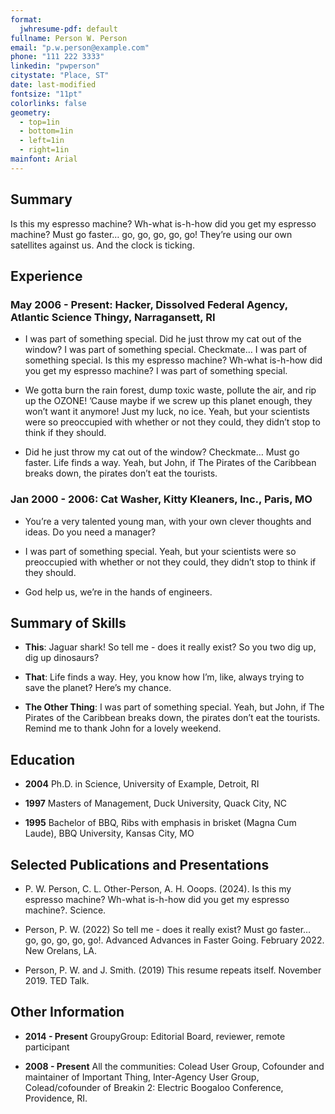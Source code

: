 ```yaml
---
format:
  jwhresume-pdf: default
fullname: Person W. Person
email: "p.w.person@example.com"
phone: "111 222 3333"
linkedin: "pwperson"
citystate: "Place, ST"
date: last-modified
fontsize: "11pt"
colorlinks: false
geometry:
  - top=1in
  - bottom=1in
  - left=1in
  - right=1in
mainfont: Arial
---
```


<!--Thanks to https://jeffsum.com/ for the Jeff Goldblum version of lorem ipsum-->

## Summary

Is this my espresso machine? Wh-what is-h-how did you get my espresso machine? Must go faster... go, go, go, go, go! They're using our own satellites against us. And the clock is ticking.

## Experience

### May 2006 - Present: Hacker, Dissolved Federal Agency, Atlantic Science Thingy, Narragansett, RI

- I was part of something special. Did he just throw my cat out of the window? I was part of something special. Checkmate... I was part of something special. Is this my espresso machine? Wh-what is-h-how did you get my espresso machine? I was part of something special.

- We gotta burn the rain forest, dump toxic waste, pollute the air, and rip up the OZONE! 'Cause maybe if we screw up this planet enough, they won't want it anymore! Just my luck, no ice. Yeah, but your scientists were so preoccupied with whether or not they could, they didn't stop to think if they should.  

- Did he just throw my cat out of the window? Checkmate... Must go faster. Life finds a way. Yeah, but John, if The Pirates of the Caribbean breaks down, the pirates don’t eat the tourists. 


### Jan 2000 - 2006: Cat Washer, Kitty Kleaners, Inc., Paris, MO

- You're a very talented young man, with your own clever thoughts and ideas. Do you need a manager?

- I was part of something special. Yeah, but your scientists were so preoccupied with whether or not they could, they didn't stop to think if they should. 

- God help us, we're in the hands of engineers.

\renewcommand{\labelitemi}{}

## Summary of Skills

- **This**: Jaguar shark! So tell me - does it really exist? So you two dig up, dig up dinosaurs? 

- **That**: Life finds a way. Hey, you know how I'm, like, always trying to save the planet? Here's my chance.

- **The Other Thing**: I was part of something special. Yeah, but John, if The Pirates of the Caribbean breaks down, the pirates don’t eat the tourists. Remind me to thank John for a lovely weekend.



## Education

- **2004** Ph.D. in Science, University of Example, Detroit, RI

- **1997** Masters of Management, Duck University, Quack City, NC

- **1995** Bachelor of BBQ, Ribs with emphasis in brisket (Magna Cum Laude), BBQ University, Kansas City, MO

## Selected Publications and Presentations

- P. W. Person, C. L. Other-Person, A. H. Ooops. (2024). Is this my espresso machine? Wh-what is-h-how did you get my espresso machine?. Science.

- Person, P. W. (2022) So tell me - does it really exist? Must go faster... go, go, go, go, go!. Advanced Advances in Faster Going. February 2022. New Orelans, LA.

- Person, P. W. and J. Smith. (2019) This resume repeats itself. November 2019. TED Talk.


## Other Information

- **2014 - Present** GroupyGroup: Editorial Board, reviewer, remote participant

- **2008 - Present** All the communities: Colead User Group, Cofounder and maintainer of Important Thing, Inter-Agency User Group, Colead/cofounder of Breakin 2: Electric Boogaloo Conference, Providence, RI.
